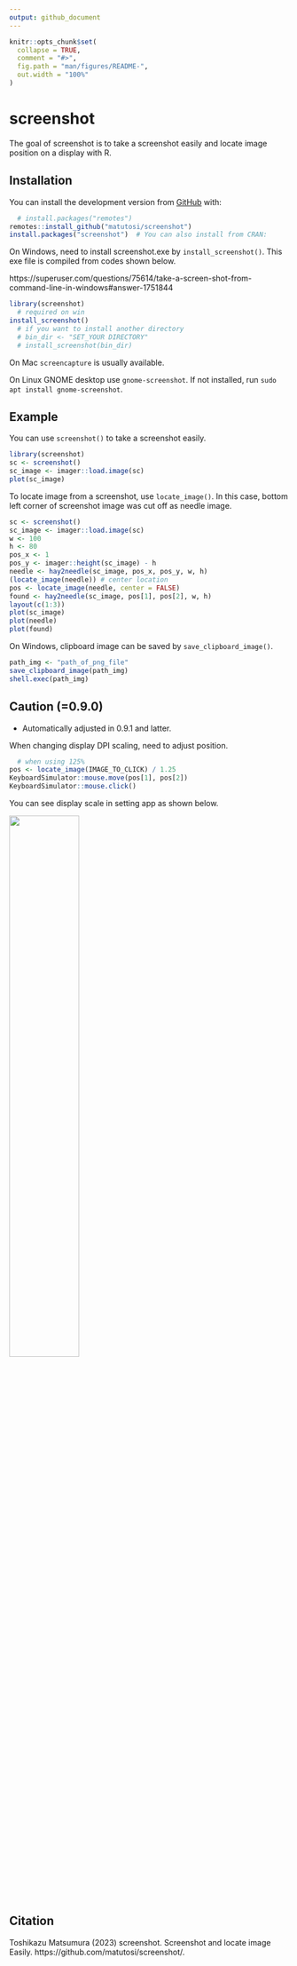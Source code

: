 ```yaml
---
output: github_document
---
```


<!-- README.md is generated from README.Rmd. Please edit that file -->

```r
knitr::opts_chunk$set(
  collapse = TRUE,
  comment = "#>",
  fig.path = "man/figures/README-",
  out.width = "100%"
)
```

# screenshot

<!-- badges: start -->
<!-- badges: end -->

The goal of screenshot is to take a screenshot easily and locate image position on a display with R.


## Installation

You can install the development version from [GitHub](https://github.com/) with:

```r
  # install.packages("remotes")
remotes::install_github("matutosi/screenshot")
install.packages("screenshot")  # You can also install from CRAN:
```

On Windows, need to install screenshot.exe by `install_screenshot()`.
This exe file is compiled from codes shown below.

https://superuser.com/questions/75614/take-a-screen-shot-from-command-line-in-windows#answer-1751844

```r
library(screenshot)
  # required on win
install_screenshot()
  # if you want to install another directory
  # bin_dir <- "SET_YOUR DIRECTORY"
  # install_screenshot(bin_dir)
```

On Mac `screencapture` is usually available. 

On Linux GNOME desktop use `gnome-screenshot`. 
If not installed, run `sudo apt install gnome-screenshot`.


## Example

You can use `screenshot()` to take a screenshot easily.

```r
library(screenshot)
sc <- screenshot()
sc_image <- imager::load.image(sc)
plot(sc_image)
```

To locate image from a screenshot, use `locate_image()`. 
In this case, bottom left corner of screenshot image was cut off as needle image. 

```r
sc <- screenshot()
sc_image <- imager::load.image(sc)
w <- 100
h <- 80
pos_x <- 1
pos_y <- imager::height(sc_image) - h
needle <- hay2needle(sc_image, pos_x, pos_y, w, h)
(locate_image(needle)) # center location
pos <- locate_image(needle, center = FALSE)
found <- hay2needle(sc_image, pos[1], pos[2], w, h)
layout(c(1:3))
plot(sc_image)
plot(needle)
plot(found)
```


On Windows, clipboard image can be saved by `save_clipboard_image()`.

```r
path_img <- "path_of_png_file"
save_clipboard_image(path_img)
shell.exec(path_img)
```

## Caution (=0.9.0)

- Automatically adjusted in 0.9.1 and latter.   

When changing display DPI scaling, need to adjust position. 
```r
  # when using 125%
pos <- locate_image(IMAGE_TO_CLICK) / 1.25
KeyboardSimulator::mouse.move(pos[1], pos[2])
KeyboardSimulator::mouse.click()
```

You can see display scale in setting app as shown below. 

<img width="50%" src="./man/figures/displaysettings.png">


## Citation

Toshikazu Matsumura (2023) screenshot. Screenshot and locate image Easily. https://github.com/matutosi/screenshot/.
